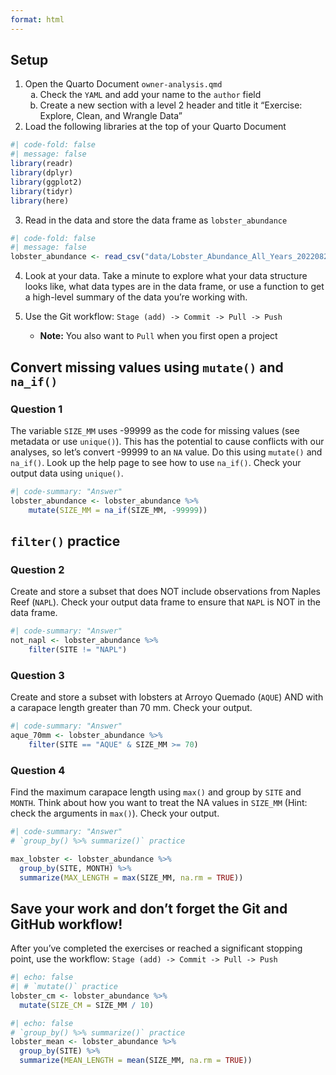 ```yaml
---
format: html
---
```


::: callout-tip
## Setup

1.  Open the Quarto Document `owner-analysis.qmd`
    a.  Check the `YAML` and add your name to the `author` field
    b.  Create a new section with a level 2 header and title it "Exercise: Explore, Clean, and Wrangle Data"
2.  Load the following libraries at the top of your Quarto Document


```r
#| code-fold: false
#| message: false
library(readr)
library(dplyr)
library(ggplot2)
library(tidyr)
library(here)
```

3.  Read in the data and store the data frame as `lobster_abundance`

```r
#| code-fold: false
#| message: false
lobster_abundance <- read_csv("data/Lobster_Abundance_All_Years_20220829.csv")
```

4. Look at your data. Take a minute to explore what your data structure looks like, what data types are in the data frame, or use a function to get a high-level summary of the data you're working with.

5. Use the Git workflow: ```Stage (add) -> Commit -> Pull -> Push```
    - **Note:** You also want to `Pull` when you first open a project

:::

## Convert missing values using `mutate()` and `na_if()`

::: callout-note
### Question 1

The variable `SIZE_MM` uses -99999 as the code for missing values (see metadata or use `unique()`). This has the potential to cause conflicts with our analyses, so let's convert -99999 to an `NA` value. Do this using `mutate()` and `na_if()`. Look up the help page to see how to use `na_if()`. Check your output data using `unique()`.
:::

```r
#| code-summary: "Answer"
lobster_abundance <- lobster_abundance %>% 
    mutate(SIZE_MM = na_if(SIZE_MM, -99999))
```

## `filter()` practice

::: callout-note
### Question 2

Create and store a subset that does NOT include observations from Naples Reef (`NAPL`). Check your output data frame to ensure that `NAPL` is NOT in the data frame.
:::

```r
#| code-summary: "Answer"
not_napl <- lobster_abundance %>% 
    filter(SITE != "NAPL")
```

::: callout-note
### Question 3

Create and store a subset with lobsters at Arroyo Quemado (`AQUE`) AND with a carapace length greater than 70 mm. Check your output.
:::

```r
#| code-summary: "Answer"
aque_70mm <- lobster_abundance %>% 
    filter(SITE == "AQUE" & SIZE_MM >= 70)
```

::: callout-note
### Question 4
Find the maximum carapace length using `max()` and group by `SITE` and `MONTH`. Think about how you want to treat the NA values in `SIZE_MM` (Hint: check the arguments in `max()`). Check your output.
:::

```r
#| code-summary: "Answer"
# `group_by() %>% summarize()` practice

max_lobster <- lobster_abundance %>% 
  group_by(SITE, MONTH) %>% 
  summarize(MAX_LENGTH = max(SIZE_MM, na.rm = TRUE))
```

::: callout-important

## Save your work and don't forget the Git and GitHub workflow!
After you've completed the exercises or reached a significant stopping point, use the workflow: ```Stage (add) -> Commit -> Pull -> Push```
:::

<!--# Extra Questions -->


<!--# Question 4 -->
<!--# Add a new column that contains lobster carapace length converted to centimeters. There are 10 millimeters in 1 centimeter. Check your output. -->

```r
#| echo: false
#| # `mutate()` practice
lobster_cm <- lobster_abundance %>% 
  mutate(SIZE_CM = SIZE_MM / 10)
```

<!-- # Question 4 -->
<!-- Find the mean of lobster carapace length using `mean()`, and group by `SITE`. Think about how you want to treat the `NA` values in `SIZE_MM` (Hint: check the arguments in `mean()`). Check your output. -->

```r
#| echo: false
# `group_by() %>% summarize()` practice
lobster_mean <- lobster_abundance %>% 
  group_by(SITE) %>% 
  summarize(MEAN_LENGTH = mean(SIZE_MM, na.rm = TRUE))
```